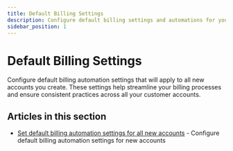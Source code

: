 ```yaml
---
title: Default Billing Settings
description: Configure default billing settings and automations for your Vendasta account
sidebar_position: 1
---
```


# Default Billing Settings

Configure default billing automation settings that will apply to all new accounts you create. These settings help streamline your billing processes and ensure consistent practices across all your customer accounts.

## Articles in this section

- [Set default billing automation settings for all new accounts](/administration/administration-platform-settings/default-billing-settings/set-default-billing-automation-settings-for-all-new-accounts) - Configure default billing automation settings for new accounts

